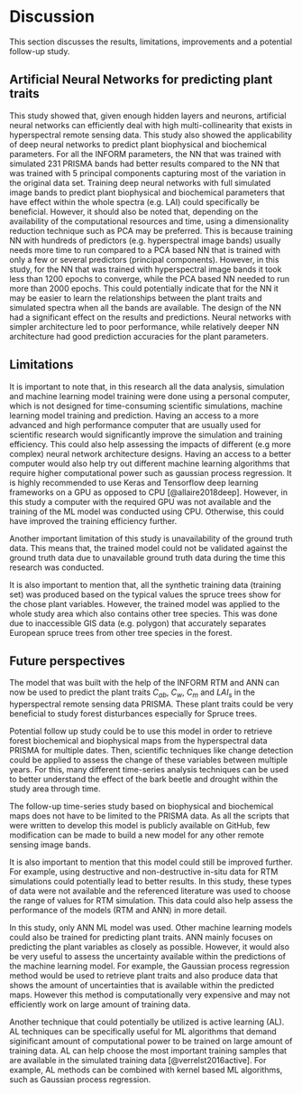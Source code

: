 # Discussion

This section discusses the results, limitations, improvements and a potential follow-up study.

## Artificial Neural Networks for predicting plant traits

This study showed that, given enough hidden layers and neurons, artificial neural networks can efficiently deal with high multi-collinearity that exists in hyperspectral remote sensing data. This study also showed the applicability of deep neural networks to predict plant biophysical and biochemical parameters. For all the INFORM parameters, the NN that was trained with simulated 231 PRISMA bands had better results compared to the NN that was trained with 5 principal components capturing most of the variation in the original data set. Training deep neural networks with full simulated image bands to predict plant biophysical and biochemical parameters that have effect within the whole spectra (e.g. LAI) could specifically be beneficial. However, it should also be noted that, depending on the availability of the computational resources and time, using a dimensionality reduction technique such as PCA may be preferred. This is because training NN with hundreds of predictors (e.g. hyperspectral image bands) usually needs more time to run compared to a PCA based NN that is trained with only a few or several predictors (principal components). However, in this study, for the NN that was trained with hyperspectral image bands it took less than 1200 epochs to converge, while the PCA based NN needed to run more than 2000 epochs. This could potentially indicate that for the NN it may be easier to learn the relationships between the plant traits and simulated spectra when all the bands are available. The design of the NN had a significant effect on the results and predictions. Neural networks with simpler architecture led to poor performance, while relatively deeper NN architecture had good prediction accuracies for the plant parameters.

## Limitations

It is important to note that, in this research all the data analysis, simulation and machine learning model training were done using a personal computer, which is not designed for time-consuming scientific simulations, machine learning model training and prediction. Having an access to a more advanced and high performance computer that are usually used for scientific research would significantly improve the simulation and training efficiency. This could also help assessing the impacts of different (e.g more complex) neural network architecture designs. Having an access to a better computer would also help try out different machine learning algorithms that require higher computational power such as gaussian process regression. It is highly recommended to use Keras and Tensorflow deep learning frameworks on a GPU as opposed to CPU [@allaire2018deep]. However, in this study a computer with the required GPU was not available and the training of the ML model was conducted using CPU. Otherwise, this could have improved the training efficiency further.

Another important limitation of this study is unavailability of the ground truth data. This means that, the trained model could not be validated against the ground truth data due to unavailable ground truth data during the time this research was conducted.

It is also important to mention that, all the synthetic training data (training set) was produced based on the typical values the spruce trees show for the chose plant variables. However, the trained model was applied to the whole study area which also contains other tree species. This was done due to inaccessible GIS data (e.g. polygon) that accurately separates European spruce trees from other tree species in the forest.

## Future perspectives

The model that was built with the help of the INFORM RTM and ANN can now be used to predict the plant traits $C_{ab}$, $C_{w}$, $C_{m}$ and $LAI_{s}$ in the hyperspectral remote sensing data PRISMA. These plant traits could be very beneficial to study forest disturbances especially for Spruce trees.

Potential follow up study could be to use this model in order to retrieve forest biochemical and biophysical maps from the hyperspectral data PRISMA for multiple dates. Then, scientific techniques like change detection could be applied to assess the change of these variables between multiple years. For this, many different time-series analysis techniques can be used to better understand the effect of the bark beetle and drought within the study area through time.

The follow-up time-series study based on biophysical and biochemical maps does not have to be limited to the PRISMA data. As all the scripts that were written to develop this model is publicly available on GitHub, few modification can be made to build a new model for any other remote sensing image bands.

It is also important to mention that this model could still be improved further. For example, using destructive and non-destructive in-situ data for RTM simulations could potentially lead to better results. In this study, these types of data were not available and the referenced literature was used to choose the range of values for RTM simulation. This data could also help assess the performance of the models (RTM and ANN) in more detail.

In this study, only ANN ML model was used. Other machine learning models could also be trained for predicting plant traits. ANN mainly focuses on predicting the plant variables as closely as possible. However, it would also be very useful to assess the uncertainty available within the predictions of the machine learning model. For example, the Gaussian process regression method would be used to retrieve plant traits and also produce data that shows the amount of uncertainties that is available within the predicted maps. However this method is computationally very expensive and may not efficiently work on large amount of training data.

Another technique that could potentially be utilized is active learning (AL). AL techniques can be specifically useful for ML algorithms that demand siginificant amount of computational power to be trained on large amount of training data. AL can help choose the most important training samples that are available in the simulated training data [@verrelst2016active]. For example, AL methods can be combined with kernel based ML algorithms, such as Gaussian process regression.
